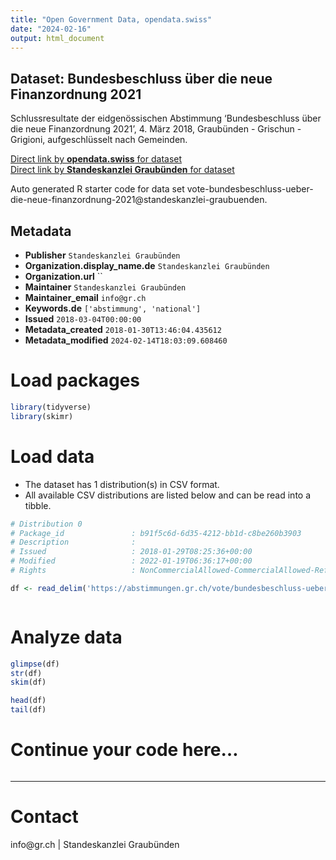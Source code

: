 ```yaml
---
title: "Open Government Data, opendata.swiss"
date: "2024-02-16"
output: html_document
---
```


## Dataset: Bundesbeschluss über die neue Finanzordnung 2021

Schlussresultate der eidgenössischen Abstimmung 'Bundesbeschluss über die neue Finanzordnung 2021', 4. März 2018, Graubünden - Grischun - Grigioni, aufgeschlüsselt nach Gemeinden.

[Direct link by **opendata.swiss** for dataset](https://opendata.swiss/de/dataset/bundesbeschluss-uber-die-neue-finanzordnung-2021)<br>
[Direct link by **Standeskanzlei Graubünden** for dataset](https://abstimmungen.gr.ch/vote/bundesbeschluss-ueber-die-neue-finanzordnung-2021/data)

Auto generated R starter code for data set vote-bundesbeschluss-ueber-die-neue-finanzordnung-2021@standeskanzlei-graubuenden.

## Metadata

- **Publisher** `Standeskanzlei Graubünden`
- **Organization.display_name.de** `Standeskanzlei Graubünden`
- **Organization.url** ``
- **Maintainer** `Standeskanzlei Graubünden`
- **Maintainer_email** `info@gr.ch`
- **Keywords.de** `['abstimmung', 'national']`
- **Issued** `2018-03-04T00:00:00`
- **Metadata_created** `2018-01-30T13:46:04.435612`
- **Metadata_modified** `2024-02-14T18:03:09.608460`


# Load packages

```r

library(tidyverse)
library(skimr)

```

# Load data

-   The dataset has 1 distribution(s) in CSV format.
-   All available CSV distributions are listed below and can be read into a tibble.

```r

# Distribution 0
# Package_id               : b91f5c6d-6d35-4212-bb1d-c8be260b3903
# Description              : 
# Issued                   : 2018-01-29T08:25:36+00:00
# Modified                 : 2022-01-19T06:36:17+00:00
# Rights                   : NonCommercialAllowed-CommercialAllowed-ReferenceRequired

df <- read_delim('https://abstimmungen.gr.ch/vote/bundesbeschluss-ueber-die-neue-finanzordnung-2021/data-csv')



```

# Analyze data

```r

glimpse(df)
str(df)
skim(df)

head(df)
tail(df)

```

# Continue your code here...

```r

```

------------------------------------------------------------------------

# Contact

info@gr.ch | Standeskanzlei Graubünden
